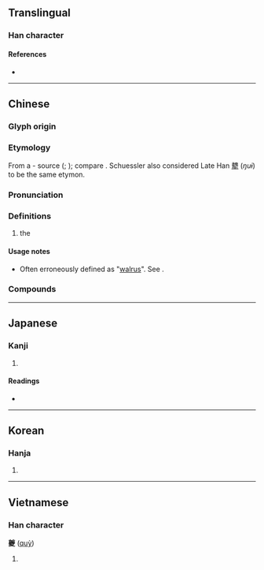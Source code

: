 {{character info/new}}
==Translingual==

===Han character===
{{Han char|rn=35|rad=夊|as=19|sn=22|four=44407|canj=TCHE|ids=⿱丷夒}}

====References====
* {{Han ref|kx=0245.281|dkj=05746|dj=0487.020|hdz=20872.030|uh=5914|ud=22804|bh=C4DC|bd=50396}}

----

==Chinese==
{{zh-forms}}
{{zh-wp|zh|en:Kui (Chinese mythology)}}

===Glyph origin===
{{Han etym}}

===Etymology===
From a {{w|Kam–Sui languages|Kam}}-{{w|Tai languages|Tai}} source ({{zh-ref|Mei, 1980}}; {{zh-ref|Schuessler, 2007}}); compare {{cog|tai-pro|*ɣwaːjᴬ||[[water buffalo]]}} . Schuessler also considered Late Han [[犩]] (''ŋuɨ'') to be the same etymon.

===Pronunciation===
{{zh-pron
|m=kuí
|c=kwai4
|h=pfs=
|md=
|mn=
|w=
|mc=y
|oc=y
|cat=
}}

===Definitions===
{{zh-hanzi}}

# the ''{{w|Kui (Chinese mythology)|Kui}}''

====Usage notes====
* Often erroneously defined as "[[walrus]]". See {{w|Kui (Chinese mythology)#Word|Wikipedia}}.

===Compounds===
{{zh-der|夔峽|一夔已足|夔龍禮樂|夔紋|夔牛|夔夔|夔龍|蟠夔紋|夔門}}

----

==Japanese==

===Kanji===
{{ja-kanji|grade=|rs=夊19}}

# {{rfdef|ja|sort=夊19}}

====Readings====
* {{ja-readings|on=[[き]] (ki), [[ぎ]] (gi)|kun=}}

----

==Korean==

===Hanja===
{{ko-hanja|hangeul=기|rv=gi|mr=ki}}

# {{rfdef|ko|sort=夊19}}

----

==Vietnamese==

===Han character===
'''夔''' ([[quỳ]])

# {{rfdef|vi}}